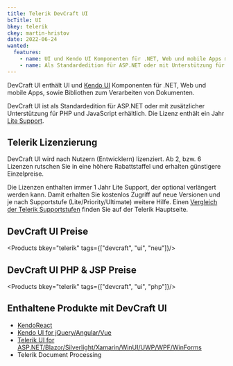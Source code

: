 ```yaml
---
title: Telerik DevCraft UI
bcTitle: UI
bkey: telerik
ckey: martin-hristov
date: 2022-06-24
wanted:
  features:
    - name: UI und Kendo UI Komponenten für .NET, Web und mobile Apps mit Bibliothen zum Verarbeiten von Dokumenten
    - name: Als Standardedition für ASP.NET oder mit Unterstützung für PHP und JavaScript verfügbar
---
```




<Intro>

  DevCraft UI enthält UI und [Kendo UI](/hersteller/telerik/kendo-ui/) Komponenten für .NET, Web und mobile Apps, sowie Bibliothen zum Verarbeiten von Dokumenten.

  DevCraft UI ist als Standardedition für ASP.NET oder mit zusätzlicher Unterstützung für PHP und JavaScript erhältlich. Die Lizenz enthält ein Jahr [Lite Support](/hersteller/telerik/#telerik-support-vergleich).


</Intro>

<TOC />



## Telerik Lizenzierung

 DevCraft UI wird nach Nutzern (Entwicklern) lizenziert. Ab 2, bzw. 6 Lizenzen rutschen Sie in eine höhere Rabattstaffel und erhalten günstigere Einzelpreise.

Die Lizenzen enthalten immer 1 Jahr Lite Support, der optional verlängert werden kann. Damit erhalten Sie kostenlos Zugriff auf neue Versionen und je nach Supportstufe (Lite/Priority/Ultimate) weitere Hilfe.
Einen [Vergleich der Telerik Supportstufen](/hersteller/telerik/#telerik-support-vergleich) finden Sie auf der Telerik Hauptseite.



## DevCraft UI Preise


<Products bkey="telerik" tags={["devcraft", "ui", "neu"]}/>



## DevCraft UI PHP & JSP Preise


<Products bkey="telerik" tags={["devcraft", "ui", "php"]}/>


## Enthaltene Produkte mit DevCraft UI


 - [KendoReact](/hersteller/telerik/kendo-react/)
 - [Kendo UI for jQuery/Angular/Vue](/hersteller/telerik/kendo-ui/)
 - [Telerik UI for ASP.NET/Blazor/Silverlight/Xamarin/WinUI/UWP/WPF/WinForms](/hersteller/telerik/ui/)
 - Telerik Document Processing
